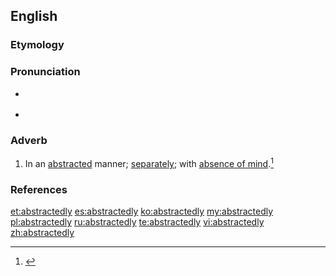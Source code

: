 ==English==

===Etymology===
{{suffix|abstracted|ly}}

===Pronunciation===
* {{a|US}} {{IPA|/əbˈstɹæk.tɪd.li/}}
* {{a|US}} {{IPA|/æbˈstɹæk.tɪd.li/|/əbˈstɹæk.tɪd.li/}}

===Adverb===
{{en-adv}}

# In an [[abstracted]] manner; [[separately]]; with [[absence of mind]].{{defdate|First attested in the mid 17<sup>th</sup> century.}}<ref name=SOED>{{reference-book | last =| first = | authorlink =  | coauthors =  | editor =Brown, Lesley  | others =  | title = The Shorter Oxford English Dictionary | origdate =  | origyear = 1933| origmonth =  | url =  | format =  | accessdate =  | accessyear =  | accessmonth =  | edition = 5th | date =  | year =2003| month =  | publisher =Oxford University Press  | location =Oxford, UK | language =  | id =  | doi = | isbn =978-0-19-860575-7 | lccn = | ol = | pages =10| chapter =  | chapterurl =  | quote =}}</ref>

===References===
<references/>

[[et:abstractedly]]
[[es:abstractedly]]
[[ko:abstractedly]]
[[my:abstractedly]]
[[pl:abstractedly]]
[[ru:abstractedly]]
[[te:abstractedly]]
[[vi:abstractedly]]
[[zh:abstractedly]]